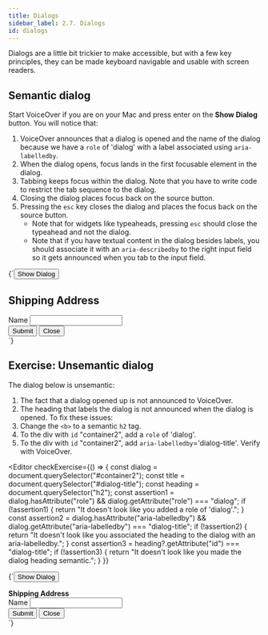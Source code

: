 ```yaml
---
title: Dialogs
sidebar_label: 2.7. Dialogs
id: dialogs
---
```


Dialogs are a little bit trickier to make accessible, but with a few key
principles, they can be made keyboard navigable and usable with screen readers.

## Semantic dialog

Start VoiceOver if you are on your Mac and press enter on the **Show Dialog** button.
You will notice that:

1. VoiceOver announces that a dialog is opened and the name of the dialog because we have a `role` of 'dialog' with a label associated using `aria-labelledby`.
2. When the dialog opens, focus lands in the first focusable element in the dialog.
3. Tabbing keeps focus within the dialog. Note that you have to write code to restrict the tab sequence to the dialog.
4. Closing the dialog places focus back on the source button.
5. Pressing the `esc` key closes the dialog and places the focus back on the source button.
   - Note that for widgets like typeaheads, pressing `esc` should close the typeahead and not the dialog.
   - Note that if you have textual content in the dialog besides labels, you should associate it with an `aria-describedby` to the right input field so it gets announced when you tab to the input field.


<Editor>
  {`<button onclick='showHideDialog(event)' id="sourceLink">
  Show Dialog
</button>
<div id="overlay" onkeydown='closeDialog(event)'>
  <div
    id="container"
    role='dialog'
    aria-labelledby='dialog-title'>
      <h2 id='dialog-title'>Shipping Address</h2>
      <div id="content">
        <div>
          <label for="inputfield">Name </label>
          <input
            type="text"
            name="Name field"
            id="inputfield" />
        </div>
      </div>
      <div>
        <button
          onclick='showHideDialog(event)'
          id="submitButton">
            Submit
        </button>
        <button
          onclick='showHideDialog(event)'
          id="closeButton">
            Close
        </button>
      </div>
  </div>
</div>`}
</Editor>

## Exercise: Unsemantic dialog

The dialog below is unsemantic:

1. The fact that a dialog opened up is not announced to VoiceOver.
2. The heading that labels the dialog is not announced when the dialog is opened.
   To fix these issues:
3. Change the `<b>` to a semantic `h2` tag.
4. To the div with `id` "container2", add a `role` of 'dialog'.
5. To the div with `id` "container2", add `aria-labelledby`='dialog-title'.
   Verify with VoiceOver.

<Editor
  checkExercise={() => {
    const dialog = document.querySelector("#container2");
    const title = document.querySelector("#dialog-title");
    const heading = document.querySelector("h2");
    const assertion1 =
      dialog.hasAttribute("role") && dialog.getAttribute("role") === "dialog";
    if (!assertion1) {
      return "It doesn't look like you added a role of 'dialog'.";
    }
    const assertion2 =
      dialog.hasAttribute("aria-labelledby") &&
      dialog.getAttribute("aria-labelledby") === "dialog-title";
    if (!assertion2) {
      return "It doesn't look like you associated the heading to the dialog with an aria-labelledby.";
    }
    const assertion3 = heading?.getAttribute("id") === "dialog-title";
    if (!assertion3) {
      return "It doesn't look like you made the dialog heading semantic.";
    }
  }}
>
  {`<button
   onclick='showHideDialog2(event)'
   id="sourceLink2">
    Show Dialog
</button>
<div id="overlay2" onkeydown='closeDialog2(event)'>
  <div id="container2">
    <b id='dialog-title'>Shipping Address</b>
    <div>
      <div id="content2">
        <div>
          <label for="inputfield2">Name </label>
          <input
            type="text"
            name="Name field"
            id="inputfield2" />
        </div>
        <div>
          <button
            onclick='showHideDialog2(event)'
            id='submitButton2'>
              Submit
          </button>
          <button
            onclick='showHideDialog2(event)'
            id='closeButton2'>
              Close
          </button>
        </div>
      </div>
    </div>
  </div>
</div>`}
</Editor>
